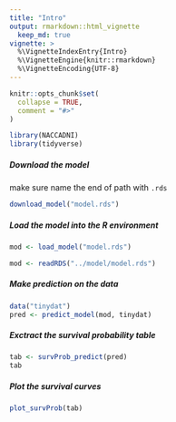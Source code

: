 ```yaml
---
title: "Intro"
output: rmarkdown::html_vignette
  keep_md: true
vignette: >
  %\VignetteIndexEntry{Intro}
  %\VignetteEngine{knitr::rmarkdown}
  %\VignetteEncoding{UTF-8}
---
```


```r
knitr::opts_chunk$set(
  collapse = TRUE,
  comment = "#>"
)
```

```r
library(NACCADNI)
library(tidyverse)
```

##### Download the model

make sure name the end of path with `.rds`

```r
download_model("model.rds")
```

##### Load the model into the R environment

```r
mod <- load_model("model.rds")
```

```r
mod <- readRDS("../model/model.rds")
```

##### Make prediction on the data

```r
data("tinydat")
pred <- predict_model(mod, tinydat)
```


##### Exctract the survival probability table  

```r
tab <- survProb_predict(pred)
tab
```

##### Plot the survival curves 

```r
plot_survProb(tab)
```
